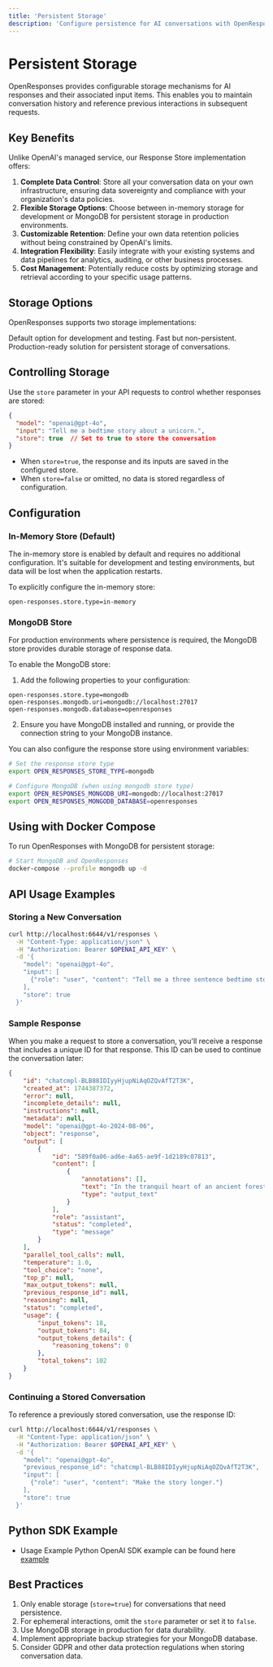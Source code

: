 ```yaml
---
title: 'Persistent Storage'
description: 'Configure persistence for AI conversations with OpenResponses'
---
```


# Persistent Storage

OpenResponses provides configurable storage mechanisms for AI responses and their associated input items. This enables you to maintain conversation history and reference previous interactions in subsequent requests.

## Key Benefits

Unlike OpenAI's managed service, our Response Store implementation offers:

1. **Complete Data Control**: Store all your conversation data on your own infrastructure, ensuring data sovereignty and compliance with your organization's data policies.
2. **Flexible Storage Options**: Choose between in-memory storage for development or MongoDB for persistent storage in production environments.
3. **Customizable Retention**: Define your own data retention policies without being constrained by OpenAI's limits.
4. **Integration Flexibility**: Easily integrate with your existing systems and data pipelines for analytics, auditing, or other business processes.
5. **Cost Management**: Potentially reduce costs by optimizing storage and retrieval according to your specific usage patterns.

## Storage Options

OpenResponses supports two storage implementations:

<CardGroup cols={2}>
  <Card
    title="In-Memory Storage"
    icon="memory"
  >
    Default option for development and testing. Fast but non-persistent.
  </Card>
  <Card
    title="MongoDB Storage"
    icon="database"
  >
    Production-ready solution for persistent storage of conversations.
  </Card>
</CardGroup>

## Controlling Storage

Use the `store` parameter in your API requests to control whether responses are stored:

```json
{
  "model": "openai@gpt-4o",
  "input": "Tell me a bedtime story about a unicorn.",
  "store": true  // Set to true to store the conversation
}
```

- When `store=true`, the response and its inputs are saved in the configured store.
- When `store=false` or omitted, no data is stored regardless of configuration.

## Configuration

### In-Memory Store (Default)

The in-memory store is enabled by default and requires no additional configuration. It's suitable for development and testing environments, but data will be lost when the application restarts.

To explicitly configure the in-memory store:

```properties
open-responses.store.type=in-memory
```

### MongoDB Store

For production environments where persistence is required, the MongoDB store provides durable storage of response data.

To enable the MongoDB store:

1. Add the following properties to your configuration:

```properties
open-responses.store.type=mongodb
open-responses.mongodb.uri=mongodb://localhost:27017
open-responses.mongodb.database=openresponses
```

2. Ensure you have MongoDB installed and running, or provide the connection string to your MongoDB instance.

You can also configure the response store using environment variables:

```bash
# Set the response store type
export OPEN_RESPONSES_STORE_TYPE=mongodb

# Configure MongoDB (when using mongodb store type)
export OPEN_RESPONSES_MONGODB_URI=mongodb://localhost:27017
export OPEN_RESPONSES_MONGODB_DATABASE=openresponses
```

## Using with Docker Compose

To run OpenResponses with MongoDB for persistent storage:

```bash
# Start MongoDB and OpenResponses
docker-compose --profile mongodb up -d
```

## API Usage Examples

### Storing a New Conversation

```bash
curl http://localhost:6644/v1/responses \
  -H "Content-Type: application/json" \
  -H "Authorization: Bearer $OPENAI_API_KEY" \
  -d '{
    "model": "openai@gpt-4o",
    "input": [
      {"role": "user", "content": "Tell me a three sentence bedtime story about a unicorn."}
    ],
    "store": true
  }'
```

### Sample Response

When you make a request to store a conversation, you'll receive a response that includes a unique ID for that response. This ID can be used to continue the conversation later:

```json
{
    "id": "chatcmpl-BLB88IDIyyHjupNiAqOZQvAfT2T3K",
    "created_at": 1744387372,
    "error": null,
    "incomplete_details": null,
    "instructions": null,
    "metadata": null,
    "model": "openai@gpt-4o-2024-08-06",
    "object": "response",
    "output": [
        {
            "id": "589f0a06-ad6e-4a65-ae9f-1d2189c07813",
            "content": [
                {
                    "annotations": [],
                    "text": "In the tranquil heart of an ancient forest...",
                    "type": "output_text"
                }
            ],
            "role": "assistant",
            "status": "completed",
            "type": "message"
        }
    ],
    "parallel_tool_calls": null,
    "temperature": 1.0,
    "tool_choice": "none",
    "top_p": null,
    "max_output_tokens": null,
    "previous_response_id": null,
    "reasoning": null,
    "status": "completed",
    "usage": {
        "input_tokens": 18,
        "output_tokens": 84,
        "output_tokens_details": {
            "reasoning_tokens": 0
        },
        "total_tokens": 102
    }
}
```

### Continuing a Stored Conversation

To reference a previously stored conversation, use the response ID:

```bash
curl http://localhost:6644/v1/responses \
  -H "Content-Type: application/json" \
  -H "Authorization: Bearer $OPENAI_API_KEY" \
  -d '{
    "model": "openai@gpt-4o",
    "previous_response_id": "chatcmpl-BLB88IDIyyHjupNiAqOZQvAfT2T3K",
    "input": [
      {"role": "user", "content": "Make the story longer."}
    ],
    "store": true
  }'
```

## Python SDK Example

- Usage Example Python OpenAI SDK example can be found here [example](https://github.com/masaic-ai-platform/openai-agents-python/blob/main/examples/open_responses/conversation_state.py)

## Best Practices

1. Only enable storage (`store=true`) for conversations that need persistence.
2. For ephemeral interactions, omit the `store` parameter or set it to `false`.
3. Use MongoDB storage in production for data durability.
4. Implement appropriate backup strategies for your MongoDB database.
5. Consider GDPR and other data protection regulations when storing conversation data. 